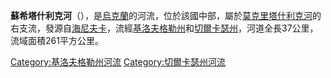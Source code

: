 '''蘇希塔什利克河'''（{{lang-uk|Сухий Ташлик}}），是[[烏克蘭|烏克蘭]]的河流，位於該國中部，屬於[[莫克里塔什利克河|莫克里塔什利克河]]的右支流，發源自[[海尼夫卡|海尼夫卡]]，流經[[基洛夫格勒州|基洛夫格勒州]]和[[切爾卡瑟州|切爾卡瑟州]]，河道全長37公里，流域面積261平方公里。

{{DEFAULTSORT:Сухий Ташлик (притока Мокрого Ташлику)}}
[[Category:基洛夫格勒州河流|Category:基洛夫格勒州河流]]
[[Category:切爾卡瑟州河流|Category:切爾卡瑟州河流]]


{{Ukraine-river-stub}}
